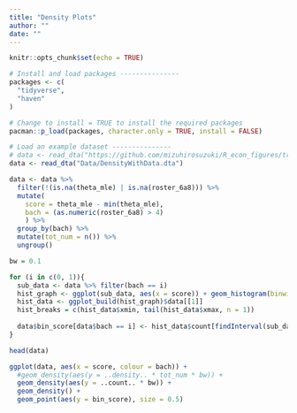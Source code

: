 ```yaml
---
title: "Density Plots"
author: ""
date: ""
---
```



```r
knitr::opts_chunk$set(echo = TRUE)
```

```r
# Install and load packages ---------------
packages <- c(
  "tidyverse",
  "haven"
)

# Change to install = TRUE to install the required packages
pacman::p_load(packages, character.only = TRUE, install = FALSE)

# Load an example dataset ---------------
# data <- read_dta("https://github.com/mizuhirosuzuki/R_econ_figures/tree/master/Library/Data/DensityWithData.dta")
data <- read_dta("Data/DensityWithData.dta")

data <- data %>%
  filter(!(is.na(theta_mle) | is.na(roster_6a8))) %>%
  mutate(
    score = theta_mle - min(theta_mle), 
    bach = (as.numeric(roster_6a8) > 4)
    ) %>%
  group_by(bach) %>%
  mutate(tot_num = n()) %>%
  ungroup()

bw = 0.1

for (i in c(0, 1)){
  sub_data <- data %>% filter(bach == i)
  hist_graph <- ggplot(sub_data, aes(x = score)) + geom_histogram(binwidth = bw)
  hist_data <- ggplot_build(hist_graph)$data[[1]]
  hist_breaks = c(hist_data$xmin, tail(hist_data$xmax, n = 1))
  
  data$bin_score[data$bach == i] <- hist_data$count[findInterval(sub_data$score, hist_breaks)]
}

head(data)

ggplot(data, aes(x = score, colour = bach)) +
  #geom_density(aes(y = ..density.. * tot_num * bw)) +
  geom_density(aes(y = ..count.. * bw)) +
  geom_density() +
  geom_point(aes(y = bin_score), size = 0.5) 

```
